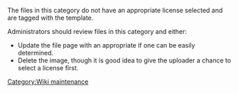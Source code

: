 The files in this category do not have an appropriate license selected and are tagged with the {{tl|Copyright nolicense}} template. 

Administrators should review files in this category and either:
* Update the file page with an appropriate if one can be easily determined.
* Delete the image, though it is good idea to give the uploader a chance to select a license first.

[[Category:Wiki maintenance]]